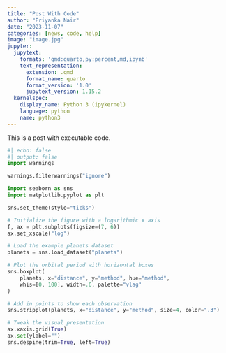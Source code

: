 ```yaml
---
title: "Post With Code"
author: "Priyanka Nair"
date: "2023-11-07"
categories: [news, code, help]
image: "image.jpg"
jupyter:
  jupytext:
    formats: 'qmd:quarto,py:percent,md,ipynb'
    text_representation:
      extension: .qmd
      format_name: quarto
      format_version: '1.0'
      jupytext_version: 1.15.2
  kernelspec:
    display_name: Python 3 (ipykernel)
    language: python
    name: python3
---
```


This is a post with executable code.

```python
#| echo: false
#| output: false
import warnings

warnings.filterwarnings("ignore")
```

```python
import seaborn as sns
import matplotlib.pyplot as plt

sns.set_theme(style="ticks")

# Initialize the figure with a logarithmic x axis
f, ax = plt.subplots(figsize=(7, 6))
ax.set_xscale("log")

# Load the example planets dataset
planets = sns.load_dataset("planets")

# Plot the orbital period with horizontal boxes
sns.boxplot(
    planets, x="distance", y="method", hue="method",
    whis=[0, 100], width=.6, palette="vlag"
)

# Add in points to show each observation
sns.stripplot(planets, x="distance", y="method", size=4, color=".3")

# Tweak the visual presentation
ax.xaxis.grid(True)
ax.set(ylabel="")
sns.despine(trim=True, left=True)

```
